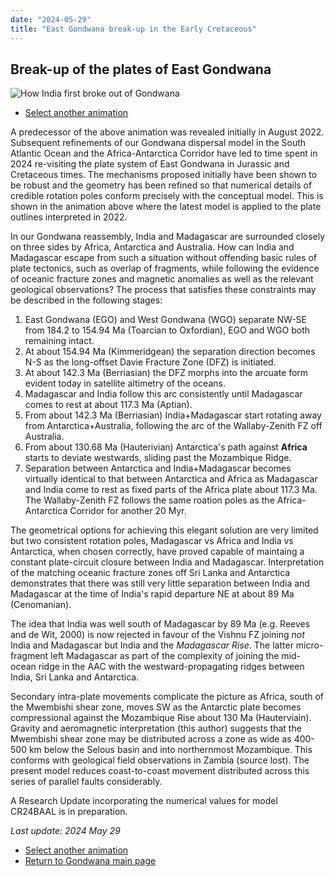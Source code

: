 ```yaml
---
date: "2024-05-29"
title: "East Gondwana break-up in the Early Cretaceous"
---
```


## Break-up of the plates of East Gondwana

![How India first broke out of Gondwana](http://www.reeves.nl/upload/ego-3-gifmaker.gif)

* [Select another animation](../animations)

A predecessor of the above animation was revealed initially in August 2022. Subsequent refinements of our Gondwana dispersal model in the South Atlantic Ocean and the Africa-Antarctica Corridor have led to time spent in 2024 re-visiting the plate system of East Gondwana in Jurassic and Cretaceous times. The mechanisms proposed initially have been shown to be robust and the geometry has been refined so that numerical details of credible rotation poles conform precisely with the conceptual model.  This is shown in the animation above where the latest model is applied to the plate outlines interpreted in 2022.

In our Gondwana reassembly, India and Madagascar are surrounded closely on three sides by Africa, Antarctica and Australia.  How can India and Madagascar escape from such a situation without offending basic rules of plate tectonics, such as overlap of fragments, while following the evidence of oceanic fracture zones and magnetic anomalies as well as the relevant geological observations?  The process that satisfies these constraints may be described in the following stages:

1. East Gondwana (EGO) and West Gondwana (WGO) separate NW-SE from 184.2 to 154.94 Ma (Toarcian to Oxfordian), EGO and WGO both remaining intact.
2. At about 154.94 Ma (Kimmeridgean) the separation direction becomes N-S as the long-offset Davie Fracture Zone (DFZ) is initiated.
3. At about 142.3 Ma (Berriasian) the DFZ morphs into the arcuate form evident today in satellite altimetry of the oceans.
4. Madagascar and India follow this arc consistently until Madagascar comes to rest at about 117.3 Ma (Aptian).
5. From about 142.3 Ma (Berriasian) India+Madagascar start rotating away from Antarctica+Australia, following the arc of the Wallaby-Zenith FZ off Australia.
6. From about 130.68 Ma (Hauterivian) Antarctica's path against **Africa** starts to deviate westwards, sliding past the Mozambique Ridge.
7. Separation between Antarctica and India+Madagascar becomes virtually identical to that between Antarctica and Africa as Madagascar and India come to rest as fixed parts of the Africa plate about 117.3 Ma. The Wallaby-Zenith FZ follows the same roation poles as the Africa-Antarctica Corridor for another 20 Myr.

The geometrical options for achieving this elegant solution are very limited but two consistent rotation poles, Madagascar vs Africa and India vs Antarctica, when chosen correctly, have proved capable of maintaing a constant plate-circuit closure between India and Madagascar.  Interpretation of the matching oceanic fracture zones off Sri Lanka and Antarctica demonstrates that there was still very little separation between India and Madagascar at the time of India's rapid departure NE at about 89 Ma (Cenomanian). 

The idea that India was well south of Madagascar by 89 Ma (e.g. Reeves and de Wit, 2000) is now rejected in favour of the Vishnu FZ joining *not* India and Madagascar but India and the *Madagascar Rise*. The latter micro-fragment left Madagascar as part of the complexity of joining the mid-ocean ridge in the AAC with the westward-propagating ridges between India, Sri Lanka and Antarctica. 

Secondary intra-plate movements complicate the picture as Africa, south of the Mwembishi shear zone, moves SW as the Antarctic plate becomes compressional against the Mozambique Rise about 130 Ma (Hauterviain).  Gravity and aeromagnetic interpretation (this author) suggests that the Mwembishi shear zone may be distributed across a zone as wide as 400-500 km below the Selous basin and into northernmost Mozambique.  This conforms with geological field observations in Zambia (source lost).  The present model reduces coast-to-coast movement distributed across this series of parallel faults considerably.  

A Research Update incorporating the numerical values for model CR24BAAL is in preparation.

*Last update: 2024 May 29*

* [Select another animation](../animations)
* [Return to Gondwana main page](../../gondwana)

